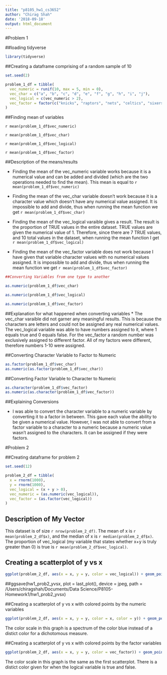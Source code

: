 ```yaml
---
title: "p8105_hw1_cs3652"
author: "Chirag Shah"
date: '2018-09-18'
output: html_document
---
```



#Problem 1

##loading tidyverse

```r
library(tidyverse)
```

##Creating a dataframe comprising of a random sample of 10 

```r
set.seed(2)

problem_1_df = tibble(
  vec_numeric = runif(10, max = 5, min = 0),
  vec_char = c("a", "b", "c", "d", "e", "f", "g", "h", "i", "j"),
  vec_logical = c(vec_numeric > 2),
  vec_factor = factor(c("knicks", "raptors", "nets", "celtics", "sixers", "cavaliers", "bulls", "pacers", "pistons", "bucks"))
)
```

##Finding mean of variables

`r mean(problem_1_df$vec_numeric)`

`r mean(problem_1_df$vec_char)`

`r mean(problem_1_df$vec_logical)`

`r mean(problem_1_df$vec_factor)`

##Description of the means/results

* Finding the mean of the vec_numeric variable works because it is a numerical value and can be added and divided (which are the two operations needed to find the mean). This mean is equal to `r mean(problem_1_df$vec_numeric)`

* Finding the mean of the vec_char variable doesn't work because it is a character value which doesn't have any numerical value assigned. It is impossible to add and divide, thus when running the mean function we get `r mean(problem_1_df$vec_char)`

* Finding the mean of the vec_logical varaible gives a result. The result is the proportion of TRUE values in the entire dataset. TRUE values are given the numerical value of 1. Therefore, since there are 7 TRUE values, and 10 total values in the dataset, when running the mean function I get `r mean(problem_1_df$vec_logical)`

* Finding the mean of the vec_factor variable does not work because I have given that variable character values with no numerical values assigned. It is impossible to add and divide, thus when running the mean function we get `r mean(problem_1_df$vec_factor)`


```r
##Converting Variables from one type to another 

as.numeric(problem_1_df$vec_char)

as.numeric(problem_1_df$vec_logical)

as.numeric(problem_1_df$vec_factor)
```

##Explanation for what happened when converting variables
* The vec_char varaible did not garner any meaningful results. This is because the characters are letters and could not be assigned any real numerical values. The vec_logical variable was able to have numbers assigned to it, where 1 equals true and 0 equals false. For the vec_factor a random number was exclusively assigned to different factor. All of my factors were different, therefore numbers 1-10 were assigned. 

##Converting Character Variable to Factor to Numeric

```r
as.factor(problem_1_df$vec_char)
as.numeric(as.factor(problem_1_df$vec_char))
```

##Converting Factor Variable to Character to Numeric
```r
as.character(problem_1_df$vec_factor)
as.numeric(as.character(problem_1_df$vec_factor))
```

##Explaining Conversions

* I was able to convert the character variable to a numeric variable by converting it to a factor in between. This gave each value the ability to be given a numerical value. However, I was not able to convert from a factor variable to a character to a numeric because a numeric value wasn't assigned to the characters. It can be assigned if they were factors.  

#Problem 2

##Creating dataframe for problem 2

```r
set.seed(12)

problem_2_df = tibble(
  x = rnorm(1000),
  y = rnorm(1000),
  vec_logical = (x + y > 0),
  vec_numeric = (as.numeric(vec_logical)),
  vec_factor = (as.factor(vec_logical))
)
```

## Description of My Vector 

This dataset is of size `r nrow(problem_2_df)`. The mean of x is `r mean(problem_2_df$x)`, and the median of x is `r median(problem_2_df$x)`. The proportion of vec_logical (my variable that states whether x+y is truly greater than 0) is true is `r mean(problem_2_df$vec_logical)`.

## Creating a scatterplot of y vs x

```r
ggplot(problem_2_df, aes(x = x, y = y, color = vec_logical)) + geom_point()
```
##ggsave(hw1_prob2_yvsx, plot = last_plot(), device = jpeg, path = /Users/chiragshah/Documents/Data Science/P8105-Homework1/hw1_prob2_yvsx)

##Creating a scatterplot of y vs x with colored points by the numeric variables

```r
ggplot(problem_2_df, aes(x = x, y = y, color = x, color = y)) + geom_point()
```

The color scale in this graph is a spectrum of the color blue instead of a distict color for a dichotomous measure. 

##Creating a scatterplot of y vs x with colored points by the factor variables

```r
ggplot(problem_2_df, aes(x = x, y = y, color = vec_factor)) + geom_point()
```

The color scale in this graph is the same as the first scatterplot. There is a distict color given for when the logical variable is true and false. 

